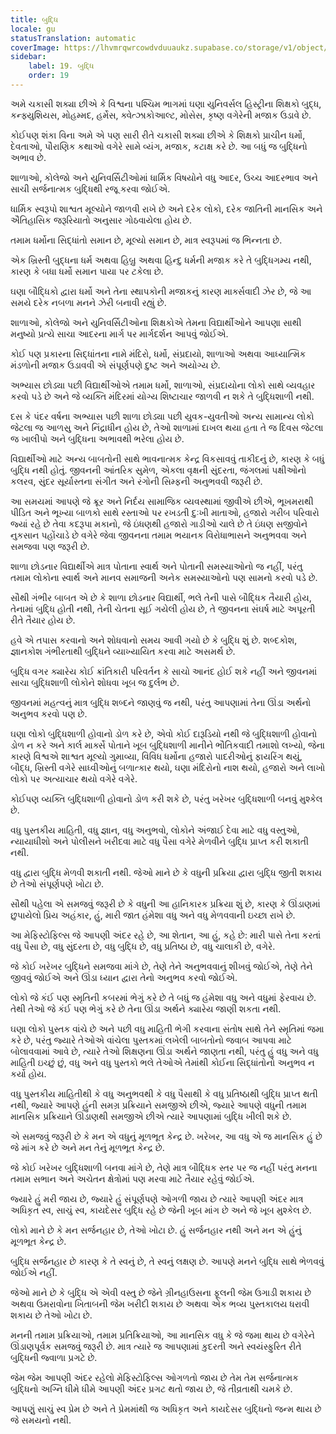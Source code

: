 ```yaml
---
title: બુદ્ધિ
locale: gu
statusTranslation: automatic
coverImage: https://lhvmrqwrcowdvduuaukz.supabase.co/storage/v1/object/public/strapi-uploads/small_cover-educacion-fundamental.webp-2d51a7828a2b1309555be27f7e2a61a0.webp
sidebar:
    label: 19. બુદ્ધિ
    order: 19
---
```

અમે ચકાસી શક્યા છીએ કે વિશ્વના પશ્ચિમ ભાગમાં ઘણા યુનિવર્સલ હિસ્ટ્રીના શિક્ષકો બુદ્ધ, કન્ફ્યુશિયસ, મોહમ્મદ, હર્મેસ, ક્વેત્ઝાકોઆલ્ટ, મોસેસ, કૃષ્ણ વગેરેની મજાક ઉડાવે છે.

કોઈપણ શંકા વિના અમે એ પણ સારી રીતે ચકાસી શક્યા છીએ કે શિક્ષકો પ્રાચીન ધર્મો, દેવતાઓ, પૌરાણિક કથાઓ વગેરે સામે વ્યંગ, મજાક, કટાક્ષ કરે છે. આ બધું જ બુદ્ધિનો અભાવ છે.

શાળાઓ, કોલેજો અને યુનિવર્સિટીઓમાં ધાર્મિક વિષયોને વધુ આદર, ઉચ્ચ આદરભાવ અને સાચી સર્જનાત્મક બુદ્ધિથી રજૂ કરવા જોઈએ.

ધાર્મિક સ્વરૂપો શાશ્વત મૂલ્યોને જાળવી રાખે છે અને દરેક લોકો, દરેક જાતિની માનસિક અને ઐતિહાસિક જરૂરિયાતો અનુસાર ગોઠવાયેલા હોય છે.

તમામ ધર્મોના સિદ્ધાંતો સમાન છે, મૂલ્યો સમાન છે, માત્ર સ્વરૂપમાં જ ભિન્નતા છે.

એક ખ્રિસ્તી બુદ્ધના ધર્મ અથવા હિબ્રુ અથવા હિન્દુ ધર્મની મજાક કરે તે બુદ્ધિગમ્ય નથી, કારણ કે બધા ધર્મો સમાન પાયા પર ટકેલા છે.

ઘણા બૌદ્ધિકો દ્વારા ધર્મો અને તેના સ્થાપકોની મજાકનું કારણ માર્ક્સવાદી ઝેર છે, જે આ સમયે દરેક નબળા મનને ઝેરી બનાવી રહ્યું છે.

શાળાઓ, કોલેજો અને યુનિવર્સિટીઓના શિક્ષકોએ તેમના વિદ્યાર્થીઓને આપણા સાથી મનુષ્યો પ્રત્યે સાચા આદરના માર્ગ પર માર્ગદર્શન આપવું જોઈએ.

કોઈ પણ પ્રકારના સિદ્ધાંતના નામે મંદિરો, ધર્મો, સંપ્રદાયો, શાળાઓ અથવા આધ્યાત્મિક મંડળોની મજાક ઉડાવવી એ સંપૂર્ણપણે દુષ્ટ અને અયોગ્ય છે.

અભ્યાસ છોડ્યા પછી વિદ્યાર્થીઓએ તમામ ધર્મો, શાળાઓ, સંપ્રદાયોના લોકો સાથે વ્યવહાર કરવો પડે છે અને જે વ્યક્તિ મંદિરમાં યોગ્ય શિષ્ટાચાર જાળવી ન શકે તે બુદ્ધિશાળી નથી.

દસ કે પંદર વર્ષના અભ્યાસ પછી શાળા છોડ્યા પછી યુવક-યુવતીઓ અન્ય સામાન્ય લોકો જેટલા જ આળસુ અને નિંદ્રાધીન હોય છે, તેઓ શાળામાં દાખલ થયા હતા તે જ દિવસ જેટલા જ ખાલીપો અને બુદ્ધિના અભાવથી ભરેલા હોય છે.

વિદ્યાર્થીઓ માટે અન્ય બાબતોની સાથે ભાવનાત્મક કેન્દ્ર વિકસાવવું તાકીદનું છે, કારણ કે બધું બુદ્ધિ નથી હોતું. જીવનની આંતરિક સુમેળ, એકલા વૃક્ષની સુંદરતા, જંગલમાં પક્ષીઓનો કલરવ, સુંદર સૂર્યાસ્તના સંગીત અને રંગોની સિમ્ફની અનુભવવી જરૂરી છે.

આ સમયમાં આપણે જે ક્રૂર અને નિર્દય સામાજિક વ્યવસ્થામાં જીવીએ છીએ, ભૂખમરાથી પીડિત અને ભૂખ્યા બાળકો સાથે રસ્તાઓ પર રખડતી દુઃખી માતાઓ, હજારો ગરીબ પરિવારો જ્યાં રહે છે તેવા કદરૂપા મકાનો, જે ઇંધણથી હજારો ગાડીઓ ચાલે છે તે ઇંધણ સજીવોને નુકસાન પહોંચાડે છે વગેરે જેવા જીવનના તમામ ભયાનક વિરોધાભાસને અનુભવવા અને સમજવા પણ જરૂરી છે.

શાળા છોડનાર વિદ્યાર્થીએ માત્ર પોતાના સ્વાર્થ અને પોતાની સમસ્યાઓનો જ નહીં, પરંતુ તમામ લોકોના સ્વાર્થ અને માનવ સમાજની અનેક સમસ્યાઓનો પણ સામનો કરવો પડે છે.

સૌથી ગંભીર બાબત એ છે કે શાળા છોડનાર વિદ્યાર્થી, ભલે તેની પાસે બૌદ્ધિક તૈયારી હોય, તેનામાં બુદ્ધિ હોતી નથી, તેની ચેતના સૂઈ ગયેલી હોય છે, તે જીવનના સંઘર્ષ માટે અપૂરતી રીતે તૈયાર હોય છે.

હવે એ તપાસ કરવાનો અને શોધવાનો સમય આવી ગયો છે કે બુદ્ધિ શું છે. શબ્દકોશ, જ્ઞાનકોશ ગંભીરતાથી બુદ્ધિને વ્યાખ્યાયિત કરવા માટે અસમર્થ છે.

બુદ્ધિ વગર ક્યારેય કોઈ ક્રાંતિકારી પરિવર્તન કે સાચો આનંદ હોઈ શકે નહીં અને જીવનમાં સાચા બુદ્ધિશાળી લોકોને શોધવા ખૂબ જ દુર્લભ છે.

જીવનમાં મહત્વનું માત્ર બુદ્ધિ શબ્દને જાણવું જ નથી, પરંતુ આપણામાં તેના ઊંડા અર્થનો અનુભવ કરવો પણ છે.

ઘણા લોકો બુદ્ધિશાળી હોવાનો ડોળ કરે છે, એવો કોઈ દારૂડિયો નથી જે બુદ્ધિશાળી હોવાનો ડોળ ન કરે અને કાર્લ માર્ક્સે પોતાને ખૂબ બુદ્ધિશાળી માનીને ભૌતિકવાદી તમાશો લખ્યો, જેના કારણે વિશ્વએ શાશ્વત મૂલ્યો ગુમાવ્યા, વિવિધ ધર્મોના હજારો પાદરીઓનું ફાયરિંગ થયું, બૌદ્ધ, ખ્રિસ્તી વગેરે સાધ્વીઓનું બળાત્કાર થયો, ઘણા મંદિરોનો નાશ થયો, હજારો અને લાખો લોકો પર અત્યાચાર થયો વગેરે વગેરે.

કોઈપણ વ્યક્તિ બુદ્ધિશાળી હોવાનો ડોળ કરી શકે છે, પરંતુ ખરેખર બુદ્ધિશાળી બનવું મુશ્કેલ છે.

વધુ પુસ્તકીય માહિતી, વધુ જ્ઞાન, વધુ અનુભવો, લોકોને અંજાઈ દેવા માટે વધુ વસ્તુઓ, ન્યાયાધીશો અને પોલીસને ખરીદવા માટે વધુ પૈસા વગેરે મેળવીને બુદ્ધિ પ્રાપ્ત કરી શકાતી નથી.

વધુ દ્વારા બુદ્ધિ મેળવી શકાતી નથી. જેઓ માને છે કે વધુની પ્રક્રિયા દ્વારા બુદ્ધિ જીતી શકાય છે તેઓ સંપૂર્ણપણે ખોટા છે.

સૌથી પહેલા એ સમજવું જરૂરી છે કે વધુની આ હાનિકારક પ્રક્રિયા શું છે, કારણ કે ઊંડાણમાં છુપાયેલો પ્રિય અહંકાર, હું, મારી જાત હંમેશા વધુ અને વધુ મેળવવાની ઇચ્છા રાખે છે.

આ મેફિસ્ટોફિલ્સ જે આપણી અંદર રહે છે, આ શેતાન, આ હું, કહે છે: મારી પાસે તેના કરતાં વધુ પૈસા છે, વધુ સુંદરતા છે, વધુ બુદ્ધિ છે, વધુ પ્રતિષ્ઠા છે, વધુ ચાલાકી છે, વગેરે.

જે કોઈ ખરેખર બુદ્ધિને સમજવા માંગે છે, તેણે તેને અનુભવવાનું શીખવું જોઈએ, તેણે તેને જીવવું જોઈએ અને ઊંડા ધ્યાન દ્વારા તેનો અનુભવ કરવો જોઈએ.

લોકો જે કંઈ પણ સ્મૃતિની કબરમાં ભેગું કરે છે તે બધું જ હંમેશા વધુ અને વધુમાં ફેરવાય છે. તેથી તેઓ જે કંઈ પણ ભેગું કરે છે તેના ઊંડા અર્થને ક્યારેય જાણી શકતા નથી.

ઘણા લોકો પુસ્તક વાંચે છે અને પછી વધુ માહિતી ભેગી કરવાના સંતોષ સાથે તેને સ્મૃતિમાં જમા કરે છે, પરંતુ જ્યારે તેઓએ વાંચેલા પુસ્તકમાં લખેલી બાબતોનો જવાબ આપવા માટે બોલાવવામાં આવે છે, ત્યારે તેઓ શિક્ષણના ઊંડા અર્થને જાણતા નથી, પરંતુ હું વધુ અને વધુ માહિતી ઇચ્છું છું, વધુ અને વધુ પુસ્તકો ભલે તેઓએ તેમાંથી કોઈના સિદ્ધાંતોનો અનુભવ ન કર્યો હોય.

વધુ પુસ્તકીય માહિતીથી કે વધુ અનુભવથી કે વધુ પૈસાથી કે વધુ પ્રતિષ્ઠાથી બુદ્ધિ પ્રાપ્ત થતી નથી, જ્યારે આપણે હુંની સમગ્ર પ્રક્રિયાને સમજીએ છીએ, જ્યારે આપણે વધુની તમામ માનસિક પ્રક્રિયાને ઊંડાણથી સમજીએ છીએ ત્યારે આપણામાં બુદ્ધિ ખીલી શકે છે.

એ સમજવું જરૂરી છે કે મન એ વધુનું મૂળભૂત કેન્દ્ર છે. ખરેખર, આ વધુ એ જ માનસિક હું છે જે માંગ કરે છે અને મન તેનું મૂળભૂત કેન્દ્ર છે.

જે કોઈ ખરેખર બુદ્ધિશાળી બનવા માંગે છે, તેણે માત્ર બૌદ્ધિક સ્તર પર જ નહીં પરંતુ મનના તમામ સભાન અને અચેતન ક્ષેત્રોમાં પણ મરવા માટે તૈયાર રહેવું જોઈએ.

જ્યારે હું મરી જાય છે, જ્યારે હું સંપૂર્ણપણે ઓગળી જાય છે ત્યારે આપણી અંદર માત્ર અધિકૃત સ્વ, સાચું સ્વ, કાયદેસર બુદ્ધિ રહે છે જેની ખૂબ માંગ છે અને જે ખૂબ મુશ્કેલ છે.

લોકો માને છે કે મન સર્જનહાર છે, તેઓ ખોટા છે. હું સર્જનહાર નથી અને મન એ હુંનું મૂળભૂત કેન્દ્ર છે.

બુદ્ધિ સર્જનહાર છે કારણ કે તે સ્વનું છે, તે સ્વનું લક્ષણ છે. આપણે મનને બુદ્ધિ સાથે ભેળવવું જોઈએ નહીં.

જેઓ માને છે કે બુદ્ધિ એ એવી વસ્તુ છે જેને ગ્રીનહાઉસના ફૂલની જેમ ઉગાડી શકાય છે અથવા ઉમરાવોના ખિતાબની જેમ ખરીદી શકાય છે અથવા એક ભવ્ય પુસ્તકાલય ધરાવી શકાય છે તેઓ ખોટા છે.

મનની તમામ પ્રક્રિયાઓ, તમામ પ્રતિક્રિયાઓ, આ માનસિક વધુ કે જે જમા થાય છે વગેરેને ઊંડાણપૂર્વક સમજવું જરૂરી છે. માત્ર ત્યારે જ આપણામાં કુદરતી અને સ્વયંસ્ફુરિત રીતે બુદ્ધિની જ્વાળા પ્રગટે છે.

જેમ જેમ આપણી અંદર રહેલો મેફિસ્ટોફિલ્સ ઓગળતો જાય છે તેમ તેમ સર્જનાત્મક બુદ્ધિનો અગ્નિ ધીમે ધીમે આપણી અંદર પ્રગટ થતો જાય છે, જે તીવ્રતાથી ચમકે છે.

આપણું સાચું સ્વ પ્રેમ છે અને તે પ્રેમમાંથી જ અધિકૃત અને કાયદેસર બુદ્ધિનો જન્મ થાય છે જે સમયનો નથી.

